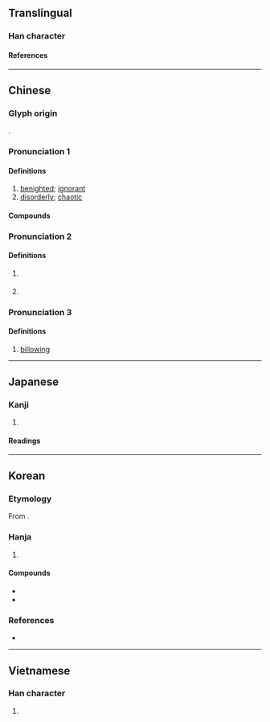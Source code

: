 {{character info}}
==Translingual==

===Han character===
{{Han char|rn=85|rad=水|as=04|sn=7|four=35117|canj=EPU|ids=⿰氵屯}}

====References====
{{Han ref|kx=0610.100|dkj=17193|dj=1003.040|hdz=31561.090|uh=6C8C}}

----

==Chinese==
{{zh-forms}}

===Glyph origin===
{{Han etym}}
{{Han compound|水|alt1=氵|屯|ls=psc|c1=s|c2=p}}.

===Pronunciation 1===
{{zh-pron
|m=dùn
|c=deon6
|mn=tūn
|mc=2
|oc=n,3
|cat=a
}}

====Definitions====
{{zh-hanzi}}

# [[benighted]]; [[ignorant]]
# [[disorderly]]; [[chaotic]]

====Compounds====
{{zh-der|悶沌沌|混沌|渾沌|混沌世界|混混沌沌|鑿渾沌}}

===Pronunciation 2===
{{zh-pron
|m=zhuàn
|c=cyun5
|mc=3
|oc=n,1
|cat=
}}

====Definitions====
{{zh-hanzi}}

# {{zh-div|河}} {{place|zh|river|p/Hubei|t1=Zhuan River}}
# {{zh-used in|沌口|''name of an ancient county''}}

===Pronunciation 3===
{{zh-pron
|m=tún
|mc=1
|oc=n,2
|cat=a
}}

====Definitions====
{{zh-hanzi}}

# {{lb|zh|of waves}} [[billowing]]

----

==Japanese==

===Kanji===
{{ja-kanji|grade=|rs=水04}}

# {{rfdef|ja|sort=水04}}

====Readings====
{{ja-readings
|goon=どん
|kanon=とん
|kun=ふさ-がる, くら-い, おろ-か
}}

----

==Korean==

===Etymology===
From {{der|ko|ltc|-}} {{ltc-l|沌|id=2}}. {{hanja-hunmong|돈〯|twon|雜語#하01A}}

===Hanja===
{{ko-hanja-search}}
{{ko-hanja|엉기다|엉길|돈}}

# {{hanja form of|돈|[[disorderly]]; [[chaotic]]}}

====Compounds====
{{der-top|Compounds}}
* {{ko-l|혼돈|[[chaos]]; [[confusion]]|[[混沌]]/[[渾沌]]}}
* {{ko-l|혼돈씨|混沌氏}}
{{der-bottom}}

===References===
* {{R:hanjadoc|5831}}

----

==Vietnamese==

===Han character===
{{vi-readings|rs=水04|reading=xộn}}

# {{rfdef|vi|sort=水04}}